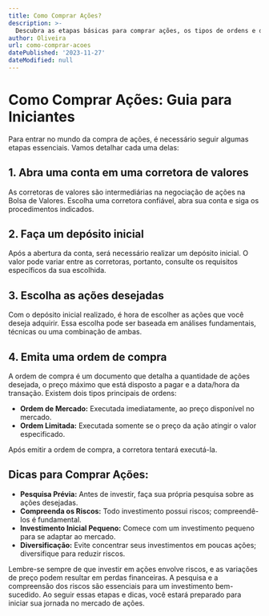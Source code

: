 ```yaml
---
title: Como Comprar Ações?
description: >-
  Descubra as etapas básicas para comprar ações, os tipos de ordens e dicas essenciais para investidores iniciantes.
author: Oliveira
url: como-comprar-acoes
datePublished: '2023-11-27'
dateModified: null
---
```


# Como Comprar Ações: Guia para Iniciantes

Para entrar no mundo da compra de ações, é necessário seguir algumas etapas essenciais. Vamos detalhar cada uma delas:

## 1. Abra uma conta em uma corretora de valores

As corretoras de valores são intermediárias na negociação de ações na Bolsa de Valores. Escolha uma corretora confiável, abra sua conta e siga os procedimentos indicados.

## 2. Faça um depósito inicial

Após a abertura da conta, será necessário realizar um depósito inicial. O valor pode variar entre as corretoras, portanto, consulte os requisitos específicos da sua escolhida.

## 3. Escolha as ações desejadas

Com o depósito inicial realizado, é hora de escolher as ações que você deseja adquirir. Essa escolha pode ser baseada em análises fundamentais, técnicas ou uma combinação de ambas.

## 4. Emita uma ordem de compra

A ordem de compra é um documento que detalha a quantidade de ações desejada, o preço máximo que está disposto a pagar e a data/hora da transação. Existem dois tipos principais de ordens:

- **Ordem de Mercado:** Executada imediatamente, ao preço disponível no mercado.
- **Ordem Limitada:** Executada somente se o preço da ação atingir o valor especificado.

Após emitir a ordem de compra, a corretora tentará executá-la.

## Dicas para Comprar Ações:

- **Pesquisa Prévia:** Antes de investir, faça sua própria pesquisa sobre as ações desejadas.
- **Compreenda os Riscos:** Todo investimento possui riscos; compreendê-los é fundamental.
- **Investimento Inicial Pequeno:** Comece com um investimento pequeno para se adaptar ao mercado.
- **Diversificação:** Evite concentrar seus investimentos em poucas ações; diversifique para reduzir riscos.

Lembre-se sempre de que investir em ações envolve riscos, e as variações de preço podem resultar em perdas financeiras. A pesquisa e a compreensão dos riscos são essenciais para um investimento bem-sucedido. Ao seguir essas etapas e dicas, você estará preparado para iniciar sua jornada no mercado de ações.
